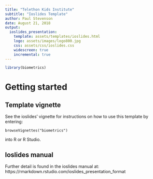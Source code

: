 ```yaml
---
title: "Telethon Kids Institute"
subtitle: "Ioslides Template"
author: Paul Stevenson
date: August 21, 2018
output:
  ioslides_presentation:
    template: assets/templates/ioslides.html
    logo: assets/images/logo800.jpg
    css: assets/css/ioslides.css
    widescreen: true
    incremental: true
---
```


```r
library(biometrics)

```

# Getting started

## Template vignette

See the ioslides' vignette for instructions on how to use this template by
entering:

    browseVignettes("biometrics")
    
into R or R Studio.

## Ioslides manual

Further detail is found in the ioslides manual at:
https://rmarkdown.rstudio.com/ioslides_presentation_format
